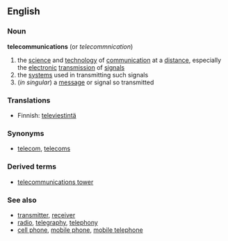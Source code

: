 ==English==
===Noun===
{{wikipedia}}
'''telecommunications'''  (or ''telecommnication'')
# the [[science]] and [[technology]] of [[communication]] at a [[distance]], especially the [[electronic]] [[transmission]] of [[signal]]s
# the [[system]]s used in transmitting such signals
#(''in singular'') a [[message]] or signal so transmitted

===Translations===
*Finnish: [[televiestintä]]
===Synonyms===
*[[telecom]], [[telecoms]]
===Derived terms===
*[[telecommunications tower]]
===See also===
*[[transmitter]], [[receiver]]
*[[radio]], [[telegraphy]], [[telephony]]
*[[cell phone]], [[mobile phone]], [[mobile telephone]]